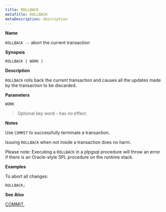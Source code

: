 ```yaml
---
title: ROLLBACK
metaTitle: ROLLBACK
metaDescription: description
---
```


**Name**

`ROLLBACK --` abort the current transaction

**Synopsis**

``` text
ROLLBACK [ WORK ]
```

**Description**

`ROLLBACK` rolls back the current transaction and causes all the updates
made by the transaction to be discarded.

**Parameters**

`WORK`

> Optional key word - has no effect.

**Notes**

Use `COMMIT` to successfully terminate a transaction.

Issuing `ROLLBACK` when not inside a transaction does no harm.

Please note: Executing a `ROLLBACK` in a plpgsql procedure will throw an
error if there is an Oracle-style SPL procedure on the runtime stack.

**Examples**

To abort all changes:

``` text
ROLLBACK;
```

**See Also**

[COMMIT](commit),
